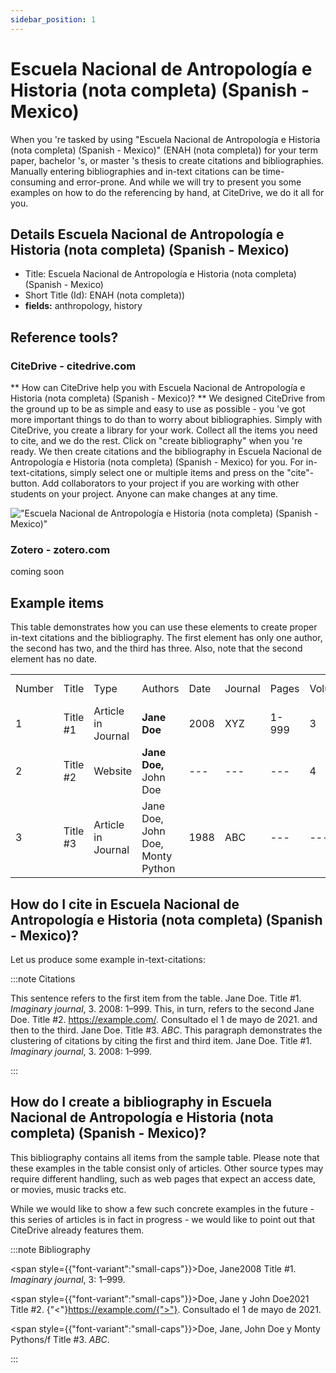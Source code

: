 ```yaml
---
sidebar_position: 1
---
```


# Escuela Nacional de Antropología e Historia (nota completa) (Spanish - Mexico)

When you 're tasked by using "Escuela Nacional de Antropología e Historia (nota completa) (Spanish - Mexico)" (ENAH (nota completa)) for your term paper, bachelor 's, or master 's thesis to create citations and bibliographies.
Manually entering bibliographies and in-text citations can be time-consuming and error-prone. And while we will try to present you some examples on how to do the referencing by hand, at CiteDrive, we do it all for you.

## Details  Escuela Nacional de Antropología e Historia (nota completa) (Spanish - Mexico)
* Title: Escuela Nacional de Antropología e Historia (nota completa) (Spanish - Mexico)
* Short Title (Id): ENAH (nota completa))
* **fields:** anthropology, history

## Reference tools?
### CiteDrive - citedrive.com
** How can CiteDrive help you with Escuela Nacional de Antropología e Historia (nota completa) (Spanish - Mexico)? **
We designed CiteDrive from the ground up to be as simple and easy to use as possible - you 've got more important things to do than to worry about bibliographies. Simply with CiteDrive, you create a library for your work. Collect all the items you need to cite, and we do the rest. Click on "create bibliography" when you 're ready. We then create citations and the bibliography in Escuela Nacional de Antropología e Historia (nota completa) (Spanish - Mexico) for you. For in-text-citations, simply select one or multiple items and press on the "cite"-button. Add collaborators to your project if you are working with other students on your project. Anyone can make changes at any time.


!["Escuela Nacional de Antropología e Historia (nota completa) (Spanish - Mexico)"](images/escuela-nacional-de-antropologia-e-historia-nota-completa-spanish--mexico.svg "Choose Escuela Nacional de Antropología e Historia (nota completa) (Spanish - Mexico) in the CiteDrive App")

### Zotero - zotero.com

coming soon

## Example items

This table demonstrates how you can use these elements to create proper in-text citations and the bibliography. The first element has only one author, the second has two, and the third has three. Also, note that the second element has no date.


<table>
  <tr>
   <td>Number
   </td>
   <td>Title
   </td>
   <td>Type
   </td>
   <td>Authors
   </td>
   <td>Date
   </td>
   <td>Journal
   </td>
   <td>Pages
   </td>
   <td>Volume
   </td>
   <td>Issue
   </td>
   <td>Access Date
   </td>
  </tr>
  <tr>
   <td>1
   </td>
   <td>Title #1
   </td>
   <td>Article in Journal
   </td>
   <td><strong>Jane Doe</strong>
   </td>
   <td>2008
   </td>
   <td>XYZ
   </td>
   <td>1-999
   </td>
   <td>3
   </td>
   <td>2
   </td>
   <td>--
   </td>
  </tr>
  <tr>
   <td>
2
   </td>
   <td>Title #2
   </td>
   <td>Website
   </td>
   <td><strong>Jane Doe, </strong>John Doe
   </td>
   <td>---
   </td>
   <td>---
   </td>
   <td>---
   </td>
   <td>4
   </td>
   <td>---
   </td>
   <td>2020-05-01
   </td>
  </tr>
  <tr>
   <td>3
   </td>
   <td>Title #3
   </td>
   <td>Article in Journal
   </td>
   <td>Jane Doe, John Doe, Monty Python
   </td>
   <td>1988
   </td>
   <td>ABC
   </td>
   <td>---
   </td>
   <td>---
   </td>
   <td>16
   </td>
   <td>---
   </td>
  </tr>
</table>



## How do I cite in  Escuela Nacional de Antropología e Historia (nota completa) (Spanish - Mexico)?

Let us produce some example in-text-citations:

:::note Citations


This sentence refers to the first item from the table. Jane Doe. Title #1. <i>Imaginary journal</i>, 3. 2008: 1–999. This, in turn, refers to the second Jane Doe. Title #2. <https://example.com/>. Consultado el 1 de mayo de 2021.
and then to the third.  Jane Doe. Title #3. <i>ABC</i>.
This paragraph demonstrates the clustering of citations by citing the first and third item. Jane Doe. Title #1. <i>Imaginary journal</i>, 3. 2008: 1–999.

:::

## How do I create a bibliography in Escuela Nacional de Antropología e Historia (nota completa) (Spanish - Mexico)?

This bibliography contains all items from the sample table. Please note that these examples in the table consist only of articles. Other source types may require different handling, such as web pages that expect an access date, or movies, music tracks etc.

While we would like to show a few such concrete examples in the future - this series of articles is in fact in progress - we would like to point out that CiteDrive already features them.

:::note Bibliography

<span style={{"font-variant":"small-caps"}}>Doe, Jane</span>2008 Title #1. <i>Imaginary journal</i>, 3: 1–999.

<span style={{"font-variant":"small-caps"}}>Doe, Jane y John  Doe</span>2021 Title #2. {"<"}https://example.com/{">"}. Consultado el 1 de mayo de 2021.

<span style={{"font-variant":"small-caps"}}>Doe, Jane, John Doe y Monty Python</span>s/f Title #3. <i>ABC</i>.



:::


        
